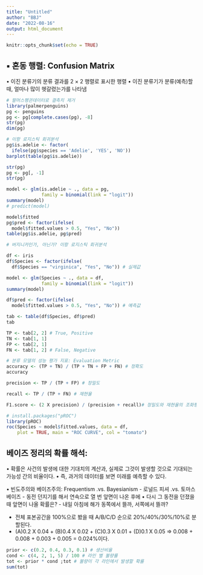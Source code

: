 ```yaml
---
title: "Untitled"
author: "BBJ"
date: "2022-08-16"
output: html_document
---
```


```r
knitr::opts_chunk$set(echo = TRUE)
```

## ▪ 혼동 행렬: Confusion Matrix
  • 이진 분류기의 분류 결과를 2 × 2 행렬로 표시한 행렬
  • 이진 분류기가 분류(예측)할 때, 얼마나 많이 헷갈렸는가를 나타냄

```r
# 팔머스펭귄데이터로 결측치 제거
library(palmerpenguins)
pg <- penguins
pg <- pg[complete.cases(pg), -8]
str(pg)
dim(pg)

# 이항 로지스틱 회귀분석
pg$is.adelie <- factor(
  ifelse(pg$species == 'Adelie', 'YES', 'NO'))
barplot(table(pg$is.adelie))

str(pg)
pg <- pg[, -1]
str(pg)

model <- glm(is.adelie ~ ., data = pg,
             family = binomial(link = "logit"))
summary(model)
# predict(model)

model$fitted
pg$pred <- factor(ifelse(
  model$fitted.values > 0.5, "Yes", "No"))
table(pg$is.adelie, pg$pred)
```

```r
# 버지니카인가, 아닌가? 이항 로지스틱 회귀분석

df <- iris
df$Species <- factor(ifelse(
  df$Species == "virginica", "Yes", "No")) # 실제값

model <- glm(Species ~ ., data = df,
             family = binomial(link = "logit"))
summary(model)

df$pred <- factor(ifelse(
  model$fitted.values > 0.5, "Yes", "No")) # 예측값

tab <- table(df$Species, df$pred)
tab

TP <- tab[2, 2] # True, Positive
TN <- tab[1, 1]
FP <- tab[2, 1]
FN <- tab[1, 2] # False, Negative

# 분류 모델의 성능 평가 지표: Evaluation Metric
accuracy <- (TP + TN) / (TP + TN + FP + FN) # 정확도
accuracy

precision <- TP / (TP + FP) # 정밀도

recall <- TP / (TP + FN) # 재현율

F1.score <- (2 X precision) / (precision + recall)# 정밀도와 재현율의 조화평균

# install.packages("pROC")
library(pROC)
roc(Species ~ model$fitted.values, data = df,
    plot = TRUE, main = "ROC CURVE", col = "tomato")
```

## 베이즈 정리의 확률 해석:
  • 확률은 사건의 발생에 대한 기대치의 계산과, 실제로 그것이 발생할 것으로 기대되는 가능성 간의 비율이다.
  • 즉, 과거의 데이터를 보면 미래를 예측할 수 있다.

  • 빈도주의와 베이즈주의: Frequentism .vs. Bayesianism
    - 로널드 피셔 .vs. 토마스 베이즈
    - 동전 던지기를 해서 연속으로 열 번 앞면이 나온 후에
  • 다시 그 동전을 던졌을 때 앞면이 나올 확률은?
    - 내일 아침에 해가 동쪽에서 뜰까, 서쪽에서 뜰까?


- 전체 표본공간을 100%으로 봤을 때 A/B/C/D 순으로 20%/40%/30%/10%로 분할된다.
- (A)0.2 X 0.04 + (B)0.4 X 0.02 + (C)0.3 X 0.01 + (D)0.1 X 0.05 => 0.008 + 0.008 + 0.003 + 0.005 = 0.024%이다.
```r
prior <- c(0.2, 0.4, 0.3, 0.1) # 생산비율
cond <- c(4, 2, 1, 5) / 100 # 라인 별 불량률
tot <- prior * cond ;tot # 불량이 각 라인에서 발생할 확률
sum(tot)
```


















